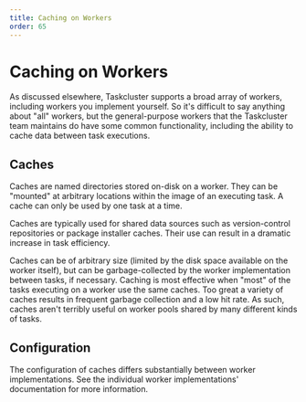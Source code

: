 ```yaml
---
title: Caching on Workers
order: 65
---
```


# Caching on Workers

As discussed elsewhere, Taskcluster supports a broad array of workers, including workers you implement yourself.
So it's difficult to say anything about "all" workers, but the general-purpose workers that the Taskcluster team maintains do have some common functionality, including the ability to cache data between task executions.

## Caches

Caches are named directories stored on-disk on a worker.
They can be "mounted" at arbitrary locations within the image of an executing task.
A cache can only be used by one task at a time.

Caches are typically used for shared data sources such as version-control repositories or package installer caches.
Their use can result in a dramatic increase in task efficiency.

Caches can be of arbitrary size (limited by the disk space available on the worker itself), but can be garbage-collected by the worker implementation between tasks, if necessary.
Caching is most effective when "most" of the tasks executing on a worker use the same caches.
Too great a variety of caches results in frequent garbage collection and a low hit rate.
As such, caches aren't terribly useful on worker pools shared by many different kinds of tasks.

## Configuration

The configuration of caches differs substantially between worker implementations.
See the individual worker implementations' documentation for more information.
